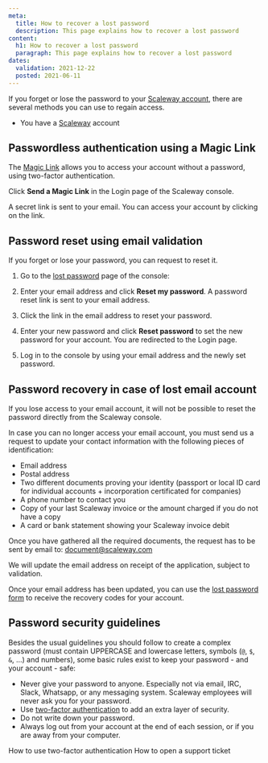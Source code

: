 ```yaml
---
meta:
  title: How to recover a lost password
  description: This page explains how to recover a lost password
content:
  h1: How to recover a lost password
  paragraph: This page explains how to recover a lost password
dates:
  validation: 2021-12-22
  posted: 2021-06-11
---
```


If you forget or lose the password to your [Scaleway account](https://console.scaleway.com), there are several methods you can use to regain access.

<Message type="requirement">

  - You have a [Scaleway](https://www.scaleway.com/en/elements) account

</Message>

## Passwordless authentication using a Magic Link

The [Magic Link](/console/my-account/how-to/sign-in-with-magic-link/) allows you to access your account without a password, using two-factor authentication.

Click **Send a Magic Link** in the Login page of the Scaleway console.

<Lightbox src="scaleway-send-a-magic-link.webp" />

A secret link is sent to your email. You can access your account by clicking on the link.

## Password reset using email validation

If you forget or lose your password, you can request to reset it.

1. Go to the [lost password](https://console.scaleway.com/forgot-password/) page of the console:

  <Lightbox src="scaleway-forgotten-password-screen.webp" />

2. Enter your email address and click **Reset my password**. A password reset link is sent to your email address.

3. Click the link in the email address to reset your password.

4. Enter your new password and click **Reset password** to set the new password for your account. You are redirected to the Login page.

  <Lightbox src="scaleway-password-reset.webp" />

5. Log in to the console by using your email address and the newly set password.

## Password recovery in case of lost email account

If you lose access to your email account, it will not be possible to reset the password directly from the Scaleway console.

In case you can no longer access your email account, you must send us a request to update your contact information with the following pieces of identification:

* Email address
* Postal address
* Two different documents proving your identity (passport or local ID card for individual accounts + incorporation certificated for companies)
* A phone number to contact you
* Copy of your last Scaleway invoice or the amount charged if you do not have a copy
* A card or bank statement showing your Scaleway invoice debit

Once you have gathered all the required documents, the request has to be sent by email to: [document@scaleway.com](mailto:document@scaleway.com)

We will update the email address on receipt of the application, subject to validation.

Once your email address has been updated, you can use the [lost password form](https://console.scaleway.com/forgot-password) to receive the recovery codes for your account.

## Password security guidelines

Besides the usual guidelines you should follow to create a complex password (must contain UPPERCASE and lowercase letters, symbols (`@`, `$`, `&`, ...) and numbers), some basic rules exist to keep your password - and your account - safe:

  - Never give your password to anyone. Especially not via email, IRC, Slack, Whatsapp, or any messaging system. Scaleway employees will never ask you for your password.
  - Use [two-factor authentication](https://console.scaleway.com/account/profile) to add an extra layer of security.
  - Do not write down your password.
  - Always log out from your account at the end of each session, or if you are away from your computer.

<Navigation title="See Also">
  <PreviousButton to="/console/my-account/how-to/use-2fa/">How to use two-factor authentication</PreviousButton>
  <NextButton to="/console/my-account/how-to/open-a-support-ticket/">How to open a support ticket</NextButton>
</Navigation>
